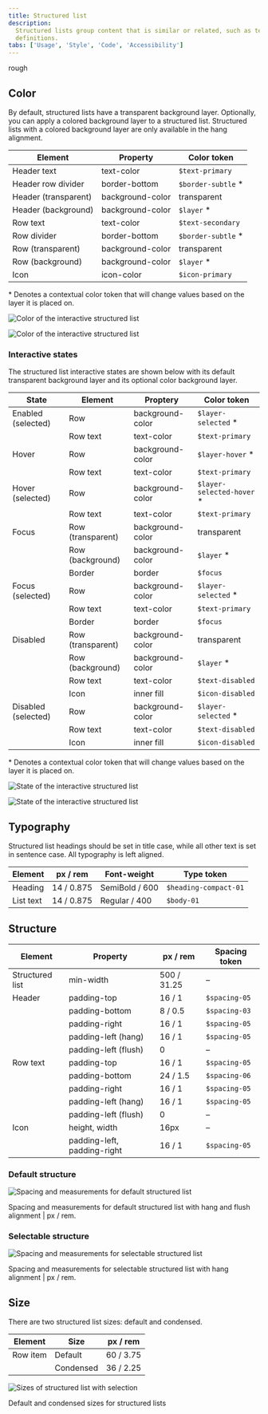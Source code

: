 ```yaml
---
title: Structured list
description:
  Structured lists group content that is similar or related, such as terms and
  definitions.
tabs: ['Usage', 'Style', 'Code', 'Accessibility']
---
```


rough

## Color

By default, structured lists have a transparent background layer. Optionally,
you can apply a colored background layer to a structured list. Structured lists
with a colored background layer are only available in the hang alignment.

| Element              | Property         | Color token         |
| -------------------- | ---------------- | ------------------- |
| Header text          | text-color       | `$text-primary`     |
| Header row divider   | border-bottom    | `$border-subtle` \* |
| Header (transparent) | background-color | transparent         |
| Header (background)  | background-color | `$layer` \*         |
| Row text             | text-color       | `$text-secondary`   |
| Row divider          | border-bottom    | `$border-subtle` \* |
| Row (transparent)    | background-color | transparent         |
| Row (background)     | background-color | `$layer` \*         |
| Icon                 | icon-color       | `$icon-primary`     |

<Caption>
  * Denotes a contextual color token that will change values based on the layer
  it is placed on.
</Caption>

<Row>
<Column colLg={12}>
<Tabs>

<Tab label="Transparent">

![Color of the interactive structured list](images/structured-list-style-1.png)

</Tab>

<Tab label="Background">

![Color of the interactive structured list](images/structured-list-style-2.png)

</Tab>

</Tabs>

</Column>
</Row>

### Interactive states

The structured list interactive states are shown below with its default
transparent background layer and its optional color background layer.

| State               | Element           | Proptery         | Color token                |
| ------------------- | ----------------- | ---------------- | -------------------------- |
| Enabled (selected)  | Row               | background-color | `$layer-selected` \*       |
|                     | Row text          | text-color       | `$text-primary`            |
| Hover               | Row               | background-color | `$layer-hover` \*          |
|                     | Row text          | text-color       | `$text-primary`            |
| Hover (selected)    | Row               | background-color | `$layer-selected-hover` \* |
|                     | Row text          | text-color       | `$text-primary`            |
| Focus               | Row (transparent) | background-color | transparent                |
|                     | Row (background)  | background-color | `$layer` \*                |
|                     | Border            | border           | `$focus`                   |
| Focus (selected)    | Row               | background-color | `$layer-selected` \*       |
|                     | Row text          | text-color       | `$text-primary`            |
|                     | Border            | border           | `$focus`                   |
| Disabled            | Row (transparent) | background-color | transparent                |
|                     | Row (background)  | background-color | `$layer` \*                |
|                     | Row text          | text-color       | `$text-disabled`           |
|                     | Icon              | inner fill       | `$icon-disabled`           |
| Disabled (selected) | Row               | background-color | `$layer-selected` \*       |
|                     | Row text          | text-color       | `$text-disabled`           |
|                     | Icon              | inner fill       | `$icon-disabled`           |

<Caption>
  * Denotes a contextual color token that will change values based on the layer
  it is placed on.
</Caption>

<Row>
<Column colLg={12}>
<Tabs>

<Tab label="Transparent">

![State of the interactive structured list](images/structured-list-style-3.png)

</Tab>

<Tab label="Background">

![State of the interactive structured list](images/structured-list-style-4.png)

</Tab>

</Tabs>

</Column>
</Row>

## Typography

Structured list headings should be set in title case, while all other text is
set in sentence case. All typography is left aligned.

| Element   | px / rem   | Font-weight    | Type token            |
| --------- | ---------- | -------------- | --------------------- |
| Heading   | 14 / 0.875 | SemiBold / 600 | `$heading-compact-01` |
| List text | 14 / 0.875 | Regular / 400  | `$body-01`            |

## Structure

| Element         | Property                    | px / rem    | Spacing token |
| --------------- | --------------------------- | ----------- | ------------- |
| Structured list | min-width                   | 500 / 31.25 | –             |
| Header          | padding-top                 | 16 / 1      | `$spacing-05` |
|                 | padding-bottom              | 8 / 0.5     | `$spacing-03` |
|                 | padding-right               | 16 / 1      | `$spacing-05` |
|                 | padding-left (hang)         | 16 / 1      | `$spacing-05` |
|                 | padding-left (flush)        | 0           | –             |
| Row text        | padding-top                 | 16 / 1      | `$spacing-05` |
|                 | padding-bottom              | 24 / 1.5    | `$spacing-06` |
|                 | padding-right               | 16 / 1      | `$spacing-05` |
|                 | padding-left (hang)         | 16 / 1      | `$spacing-05` |
|                 | padding-left (flush)        | 0           | –             |
| Icon            | height, width               | 16px        | –             |
|                 | padding-left, padding-right | 16 / 1      | `$spacing-05` |

### Default structure

<div className="image--fixed">

![Spacing and measurements for default structured list](images/structured-list-style-5.png)

</div>

<Caption>
  Spacing and measurements for default structured list with hang and flush
  alignment | px / rem.
</Caption>

### Selectable structure

<div className="image--fixed">

![Spacing and measurements for selectable structured list](images/structured-list-style-6.png)

</div>

<Caption>
  Spacing and measurements for selectable structured list with hang alignment |
  px / rem.
</Caption>

## Size

There are two structured list sizes: default and condensed.

| Element  | Size      | px / rem  |
| -------- | --------- | --------- |
| Row item | Default   | 60 / 3.75 |
|          | Condensed | 36 / 2.25 |

<div className="image--fixed">

![Sizes of structured list with selection](images/structured-list-style-7.png)

</div>

<Caption>Default and condensed sizes for structured lists</Caption>
